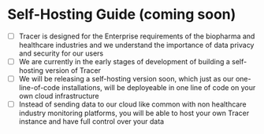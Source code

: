 # Self-Hosting Guide (coming soon)

- [ ] Tracer is designed for the Enterprise requirements of the biopharma and healthcare industries and we understand the importance of data privacy and security for our users
- [ ] We are currently in the early stages of development of building a self-hosting version of Tracer
- [ ] We will be releasing a self-hosting version soon, which just as our one-line-of-code installations, will be deployeable in one line of code on your own cloud infrastructure
- [ ] Instead of sending data to our cloud like common with non healthcare industry monitoring platforms, you will be able to host your own Tracer instance and have full control over your data
